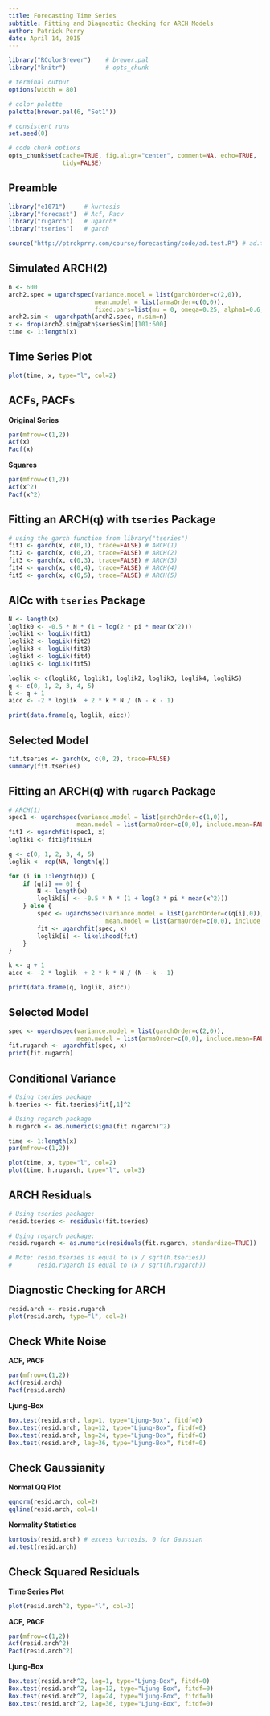 ```yaml
---
title: Forecasting Time Series
subtitle: Fitting and Diagnostic Checking for ARCH Models
author: Patrick Perry 
date: April 14, 2015
---
```


```r
library("RColorBrewer")    # brewer.pal
library("knitr")           # opts_chunk

# terminal output
options(width = 80)

# color palette
palette(brewer.pal(6, "Set1"))

# consistent runs
set.seed(0)

# code chunk options
opts_chunk$set(cache=TRUE, fig.align="center", comment=NA, echo=TRUE,
               tidy=FALSE)
```

Preamble
--------

```r
library("e1071")     # kurtosis
library("forecast")  # Acf, Pacv
library("rugarch")   # ugarch*
library("tseries")   # garch

source("http://ptrckprry.com/course/forecasting/code/ad.test.R") # ad.test
```


Simulated ARCH(2)
-----------------

```r
n <- 600
arch2.spec = ugarchspec(variance.model = list(garchOrder=c(2,0)), 
                        mean.model = list(armaOrder=c(0,0)),
                        fixed.pars=list(mu = 0, omega=0.25, alpha1=0.6, alpha2=0.35))
arch2.sim <- ugarchpath(arch2.spec, n.sim=n)
x <- drop(arch2.sim@path$seriesSim)[101:600]
time <- 1:length(x)
```


Time Series Plot
----------------

```r
plot(time, x, type="l", col=2)
```

ACFs, PACFs
-----------

**Original Series**

```r
par(mfrow=c(1,2))
Acf(x)
Pacf(x)
```

**Squares**

```r
par(mfrow=c(1,2))
Acf(x^2)
Pacf(x^2)
```


Fitting an ARCH(q) with `tseries` Package
-----------------------------------------

```r
# using the garch function from library("tseries")
fit1 <- garch(x, c(0,1), trace=FALSE) # ARCH(1)
fit2 <- garch(x, c(0,2), trace=FALSE) # ARCH(2)
fit3 <- garch(x, c(0,3), trace=FALSE) # ARCH(3)
fit4 <- garch(x, c(0,4), trace=FALSE) # ARCH(4)
fit5 <- garch(x, c(0,5), trace=FALSE) # ARCH(5)
```

AICc with `tseries` Package
---------------------------

```r
N <- length(x)
loglik0 <- -0.5 * N * (1 + log(2 * pi * mean(x^2)))
loglik1 <- logLik(fit1)
loglik2 <- logLik(fit2)
loglik3 <- logLik(fit3)
loglik4 <- logLik(fit4)
loglik5 <- logLik(fit5)

loglik <- c(loglik0, loglik1, loglik2, loglik3, loglik4, loglik5)
q <- c(0, 1, 2, 3, 4, 5)
k <- q + 1
aicc <- -2 * loglik  + 2 * k * N / (N - k - 1)

print(data.frame(q, loglik, aicc))
```


Selected Model
--------------

```r
fit.tseries <- garch(x, c(0, 2), trace=FALSE)
summary(fit.tseries)
```

Fitting an ARCH(q) with `rugarch` Package
-----------------------------------------

```r
# ARCH(1)
spec1 <- ugarchspec(variance.model = list(garchOrder=c(1,0)), 
                   mean.model = list(armaOrder=c(0,0), include.mean=FALSE))
fit1 <- ugarchfit(spec1, x)
loglik1 <- fit1@fit$LLH
```


```r
q <- c(0, 1, 2, 3, 4, 5)
loglik <- rep(NA, length(q))

for (i in 1:length(q)) {
    if (q[i] == 0) {
        N <- length(x)
        loglik[i] <- -0.5 * N * (1 + log(2 * pi * mean(x^2)))
    } else {
        spec <- ugarchspec(variance.model = list(garchOrder=c(q[i],0)), 
                           mean.model = list(armaOrder=c(0,0), include.mean=FALSE))
        fit <- ugarchfit(spec, x)
        loglik[i] <- likelihood(fit)
    }
}

k <- q + 1
aicc <- -2 * loglik  + 2 * k * N / (N - k - 1)

print(data.frame(q, loglik, aicc))
```


Selected Model
--------------

```r
spec <- ugarchspec(variance.model = list(garchOrder=c(2,0)), 
                   mean.model = list(armaOrder=c(0,0), include.mean=FALSE))
fit.rugarch <- ugarchfit(spec, x)
print(fit.rugarch)
```


Conditional Variance
--------------------

```r
# Using tseries package
h.tseries <- fit.tseries$fit[,1]^2

# Using rugarch package
h.rugarch <- as.numeric(sigma(fit.rugarch)^2)
```


```r
time <- 1:length(x)
par(mfrow=c(1,2))

plot(time, x, type="l", col=2)
plot(time, h.rugarch, type="l", col=3)
```


ARCH Residuals
--------------

```r
# Using tseries package:
resid.tseries <- residuals(fit.tseries)

# Using rugarch package:
resid.rugarch <- as.numeric(residuals(fit.rugarch, standardize=TRUE))

# Note: resid.tseries is equal to (x / sqrt(h.tseries))
#       resid.rugarch is equal to (x / sqrt(h.rugarch))
```


Diagnostic Checking for ARCH
----------------------------

```r
resid.arch <- resid.rugarch
plot(resid.arch, type="l", col=2)
```


Check White Noise
-----------------

**ACF, PACF**

```r
par(mfrow=c(1,2))
Acf(resid.arch)
Pacf(resid.arch)
```


**Ljung-Box**

```r
Box.test(resid.arch, lag=1, type="Ljung-Box", fitdf=0)
Box.test(resid.arch, lag=12, type="Ljung-Box", fitdf=0)
Box.test(resid.arch, lag=24, type="Ljung-Box", fitdf=0)
Box.test(resid.arch, lag=36, type="Ljung-Box", fitdf=0)
```

Check Gaussianity
-----------------

**Normal QQ Plot**

```r
qqnorm(resid.arch, col=2)
qqline(resid.arch, col=1)
```

**Normality Statistics**

```r
kurtosis(resid.arch) # excess kurtosis, 0 for Gaussian
ad.test(resid.arch)
```


Check Squared Residuals
-----------------------

**Time Series Plot**

```r
plot(resid.arch^2, type="l", col=3)
```


**ACF, PACF**

```r
par(mfrow=c(1,2))
Acf(resid.arch^2)
Pacf(resid.arch^2)
```


**Ljung-Box**

```r
Box.test(resid.arch^2, lag=1, type="Ljung-Box", fitdf=0)
Box.test(resid.arch^2, lag=12, type="Ljung-Box", fitdf=0)
Box.test(resid.arch^2, lag=24, type="Ljung-Box", fitdf=0)
Box.test(resid.arch^2, lag=36, type="Ljung-Box", fitdf=0)
```

